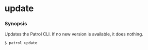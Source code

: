 # update

### Synopsis

Updates the Patrol CLI. If no new version is available, it does nothing.

```bash
$ patrol update
```
